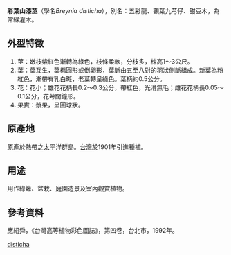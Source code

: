 {{refimprove|time=2013-12-01T00:13:27+00:00}}
{{speciesbox
| name =彩葉山漆莖
| status = LC
| status_system = iucn3.1
| image = Breynia disticha DSCN3127.jpg
| image_width = 250px
| image_caption = 彩葉山漆莖
| genus = Breynia
| species = disticha
| authority = J.R. Forst.
| synonyms = 
*''Breynia disticha'' var. ''genuina'' <small>Müll.Arg.</small> 
*''Breynia axillaris'' <small>Spreng.</small>
*''Melanthesa neocaledonica'' <small>Baill.</small>
*''Melanthesa neocaledonica'' var. ''forsteri'' <small>Müll.Arg.</small>
*''Breynia disticha'' var. ''neocaledonica'' <small>(Baill.) Müll.Arg.</small> 
*''Phyllanthus nivosus'' <small>W.Bull</small>
*''Agave roseopictus'' <small>Van Geert</small>
*''Phyllanthus atropurpureus'' <small>Van Geert</small>
*''Phyllanthus nivosus roseopictus'' <small>Regel</small>
*''Phyllanthus roseus-pictus'' <small>Hovey</small>
*''Breynia nivosa'' <small>(W.Bull) Small</small>
*''Phyllanthus sandwicensis'' var. ''hypoglaucus'' <small>H.Lév.</small>
*''Breynia nivosa'' var. ''roseopicta'' <small>(Regel) F.Br.</small>
*''Breynia disticha'' f. ''nivosa'' <small>(W.Bull) Croizat ex Radcl.-Sm.</small>
}}
'''彩葉山漆莖'''（學名''Breynia disticha''），別名︰五彩龍、觀葉九芎仔、甜豆木，為常綠灌木。

== 外型特徵 ==
#莖：嫩枝紫紅色漸轉為綠色，枝條柔軟，分枝多，株高1～3公尺。
#葉：葉互生，葉橢圓形或倒卵形，葉脈由五至八對的羽狀側脈組成。新葉為粉紅色，漸帶有乳白斑，老葉轉呈綠色。葉柄約0.5公分。
#花：花小；雄花花柄長0.2～0.3公分，帶紅色，光滑無毛；雌花花柄長0.05～0.1公分，花萼闊鐘形。
#果實：漿果，呈圓球狀。

== 原產地 ==
原產於熱帶之太平洋群島。[[台灣|台灣]]於1901年引進種植。

== 用途 ==
用作綠籬、盆栽、庭園造景及室內觀賞植物。

== 參考資料 ==
應紹舜，《台灣高等植物彩色圖誌》，第四卷，台北市，1992年。

{{commons category|Breynia disticha}}
{{Taxonbar|from=Q2924767}}

[[Category:黑面神屬|disticha]]